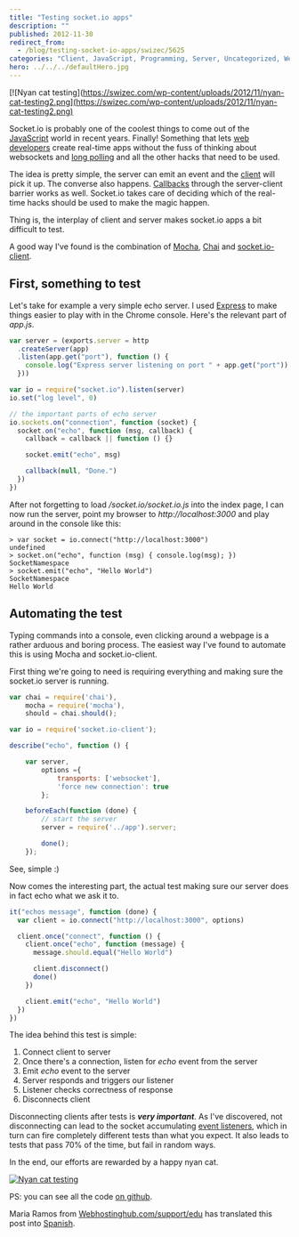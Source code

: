 ```yaml
---
title: "Testing socket.io apps"
description: ""
published: 2012-11-30
redirect_from:
  - /blog/testing-socket-io-apps/swizec/5625
categories: "Client, JavaScript, Programming, Server, Uncategorized, WebSocket"
hero: ../../../defaultHero.jpg
---
```


[![Nyan cat testing](https://swizec.com/wp-content/uploads/2012/11/nyan-cat-testing2.png](https://swizec.com/wp-content/uploads/2012/11/nyan-cat-testing2.png)

Socket.io is probably one of the coolest things to come out of the [JavaScript](http://en.wikipedia.org/wiki/JavaScript) world in recent years. Finally! Something that lets [web developers](http://en.wikipedia.org/wiki/Web_developer) create real-time apps without the fuss of thinking about websockets and [long polling](http://en.wikipedia.org/wiki/Push_technology) and all the other hacks that need to be used.

The idea is pretty simple, the server can emit an event and the [client](http://en.wikipedia.org/wiki/Client_%28computing%29) will pick it up. The converse also happens. [Callbacks](http://en.wikipedia.org/wiki/Callback_%28computer_programming%29) through the server-client barrier works as well. Socket.io takes care of deciding which of the real-time hacks should be used to make the magic happen.

Thing is, the interplay of client and server makes socket.io apps a bit difficult to test.

A good way I've found is the combination of [Mocha](http://visionmedia.github.com/mocha/), [Chai](http://chaijs.com/) and [socket.io-client](https://github.com/LearnBoost/socket.io-client).

## First, something to test

Let's take for example a very simple echo server. I used [Express](http://expressjs.com/) to make things easier to play with in the Chrome console. Here's the relevant part of _app.js_.

```javascript
var server = (exports.server = http
  .createServer(app)
  .listen(app.get("port"), function () {
    console.log("Express server listening on port " + app.get("port"))
  }))

var io = require("socket.io").listen(server)
io.set("log level", 0)
```

```javascript
// the important parts of echo server
io.sockets.on("connection", function (socket) {
  socket.on("echo", function (msg, callback) {
    callback = callback || function () {}

    socket.emit("echo", msg)

    callback(null, "Done.")
  })
})
```

After not forgetting to load _/socket.io/socket.io.js_ into the index page, I can now run the server, point my browser to _http://localhost:3000_ and play around in the console like this:

```log
> var socket = io.connect("http://localhost:3000")
undefined
> socket.on("echo", function (msg) { console.log(msg); })
SocketNamespace
> socket.emit("echo", "Hello World")
SocketNamespace
Hello World
```

## Automating the test

Typing commands into a console, even clicking around a webpage is a rather arduous and boring process. The easiest way I've found to automate this is using Mocha and socket.io-client.

First thing we're going to need is requiring everything and making sure the socket.io server is running.

```javascript
var chai = require('chai'),
    mocha = require('mocha'),
    should = chai.should();

var io = require('socket.io-client');

describe("echo", function () {

    var server,
        options ={
            transports: ['websocket'],
            'force new connection': true
        };

    beforeEach(function (done) {
        // start the server
        server = require('../app').server;

        done();
    });
```

See, simple :)

Now comes the interesting part, the actual test making sure our server does in fact echo what we ask it to.

```javascript
it("echos message", function (done) {
  var client = io.connect("http://localhost:3000", options)

  client.once("connect", function () {
    client.once("echo", function (message) {
      message.should.equal("Hello World")

      client.disconnect()
      done()
    })

    client.emit("echo", "Hello World")
  })
})
```

The idea behind this test is simple:

1.  Connect client to server
2.  Once there's a connection, listen for _echo_ event from the server
3.  Emit _echo_ event to the server
4.  Server responds and triggers our listener
5.  Listener checks correctness of response
6.  Disconnects client

Disconnecting clients after tests is **_very important_**. As I've discovered, not disconnecting can lead to the socket accumulating [event listeners](http://en.wikipedia.org/wiki/Observer_pattern), which in turn can fire completely different tests than what you expect. It also leads to tests that pass 70% of the time, but fail in random ways.

In the end, our efforts are rewarded by a happy nyan cat.

[![Nyan cat testing](https://swizec.com/wp-content/uploads/2012/11/nyan-cat-testing.png)](https://swizec.com/wp-content/uploads/2012/11/nyan-cat-testing.png)

PS: you can see all the code [on github](https://github.com/Swizec/random-coding/tree/master/socket.io-testing).

Maria Ramos from [Webhostinghub.com/support/edu](http://www.webhostinghub.com/support/edu) has translated this post into [Spanish](http://www.webhostinghub.com/support/es/misc/probando-aplicaciones-de-socketio).
